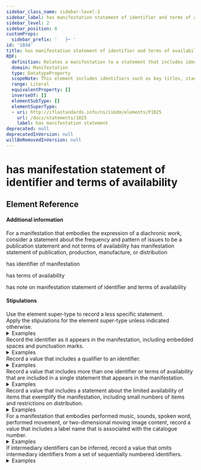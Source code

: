 ```yaml
---
sidebar_class_name: sidebar-level-2
sidebar_label: has manifestation statement of identifier and terms of availability
sidebar_level: 2
sidebar_position: 8
customProps:
  sidebar_prefix: '   ├─ '
id: '1034'
title: has manifestation statement of identifier and terms of availability
RDF:
  definition: Relates a manifestation to a statement that includes identifiers of the manifestation and general information about obtaining items that exemplify the manifestation.
  domain: Manifestation
  type: DatatypeProperty
  scopeNote: This element includes identifiers such as key titles, standard numbers, catalogue numbers, plate numbers, and chronological and numeric designations. Terms of availability include limitations on the number of exemplars, the cost, or an indication that there is no cost, of purchasing or borrowing an exemplar, and the categories of agent to whom the terms apply.
  range: Literal
  equivalentProperty: []
  inverseOf: []
  elementSubType: []
  elementSuperType:
  - uri: http://iflastandards.info/ns/isbdm/elements/P1025
    url: /docs/statements/1025
    label: has manifestation statement
deprecated: null
deprecatedInVersion: null
willBeRemovedInVersion: null
---
```

# has manifestation statement of identifier and terms of availability

## Element Reference
<ElementReference frontMatter={frontMatter} />

#### Additional information

<div className="guid">
For a manifestation that embodies the expression of a diachronic work, consider a statement about the frequency and pattern of issues to be a publication statement and not terms of availability
<SeeAlso><InLink href="/docs/statements/1030">has manifestation statement of publication, production, manufacture, or distribution</InLink></SeeAlso>
</div>

<SeeAlso><InLink href="/docs/relationships/1111">has identifier of manifestation</InLink></SeeAlso>

<SeeAlso><InLink href="/docs/attributes/1238">has terms of availability</InLink></SeeAlso>

<SeeAlso><InLink href="/docs/notes/1202">has note on manifestation statement of identifier and terms of availability</InLink></SeeAlso>

#### Stipulations

<div className="stip">
  Use the element super-type to record a less specific statement.
</div>

<div className="stip">
  Apply the stipulations for the element super-type unless indicated otherwise.
  
  <details>
  <summary>Examples</summary>
  
  | Property | Value |
  |:---------|:------|
  | has manifestation statement of identifier and terms of availability | "Not for resale." |
  
  *[Full example: <InLink href="/docs/fullex/fx034">Stax uncovered! (2023; H Bauer Publishing Ltd; audio disc)</InLink>.]*
  </details>
</div>

<div className="stip">
  Record the identifier as it appears in the manifestation, including embedded spaces and punctuation marks.
  
  <details>
  <summary>Examples</summary>
  
  | Property | Value |
  |:---------|:------|
  | has manifestation statement of identifier and terms of availability | "ISBN 953-222-077-1" |
  
  *[Full example: <InLink href="/docs/fullex/fx019">Hakerska etika i duh informacijskog doba (2002; Naklada Jesenski i Turk; svezak)</InLink>.]*
  <hr />
  
  | Property | Value |
  |:---------|:------|
  | has manifestation statement of identifier and terms of availability | "ISSN 2813-2696" |
  
  *[Full example: <InLink href="/docs/fullex/fx015">myScience Canada (2008-; Scimetrica; online resource)</InLink>.]*
  </details>
</div>

<div className="stip">
  Record a value that includes a qualifier to an identifier.
  
  <details>
  <summary>Examples</summary>
  
  | Property | Value |
  |:---------|:------|
  | has manifestation statement of identifier and terms of availability | "HB ISBN 978-1-4087-0515-5" |
  </details>
</div>

<div className="stip">
  Record a value that includes more than one identifier or terms of availability that are included in a single statement that appears in the manifestation.
  
  <details>
  <summary>Examples</summary>
  
  | Property | Value |
  |:---------|:------|
  | has manifestation statement of identifier and terms of availability | "ISBN 978-1-78330-185-6 (paperback), ISBN 978-1-78330-186-7 (hardback), ISBN 978-1-783-250-5 (e-book)" |
  
  *[Full example: <InLink href="/docs/fullex/fx002">Open licensing for cultural heritage (2017; Facet Publishing; volume; perfect binding)</InLink>.]*
  </details>
</div>

<div className="stip">
  Record a value that includes a statement about the limited availability of items that exemplify the manifestation, including small numbers of items and restrictions on distribution.
  
  <details>
  <summary>Examples</summary>
  
  | Property | Value |
  |:---------|:------|
  | has manifestation statement of identifier and terms of availability | "Il a été tiré 15 exemplaires sur alfa cellunaf numéroté de 1 a 15 dont 5 hors commerce constituant l'édition originale" |
  
  *[Full example: <InLink href="/docs/fullex/fx028">Incendie (1954; Éditions du Seuil; volume; livre broché)</InLink>.]*
  </details>
</div>

<div className="stip">
  For a manifestation that embodies performed music, sounds, spoken word, performed movement, or two-dimensional moving image content, record a value that includes a label name that is associated with the catalogue number.
  
  <details>
  <summary>Examples</summary>
  
  | Property | Value |
  |:---------|:------|
  | has manifestation statement of identifier and terms of availability | "AMMP CD0209" |
  </details>
</div>

<div className="stip">
  If intermediary identifiers can be inferred, record a value that omits intermediary identifiers from a set of sequentially numbered identifiers.
  
  <details>
  <summary>Examples</summary>
  
  | Property | Value |
  |:---------|:------|
  | has manifestation statement of identifier and terms of availability | "ART220BD/1 … 8" |
  
  <hr />
  
  | Property | Value |
  |:---------|:------|
  | has manifestation statement of identifier and terms of availability | "8 disks are numbered sequentially." |
  </details>
</div>
